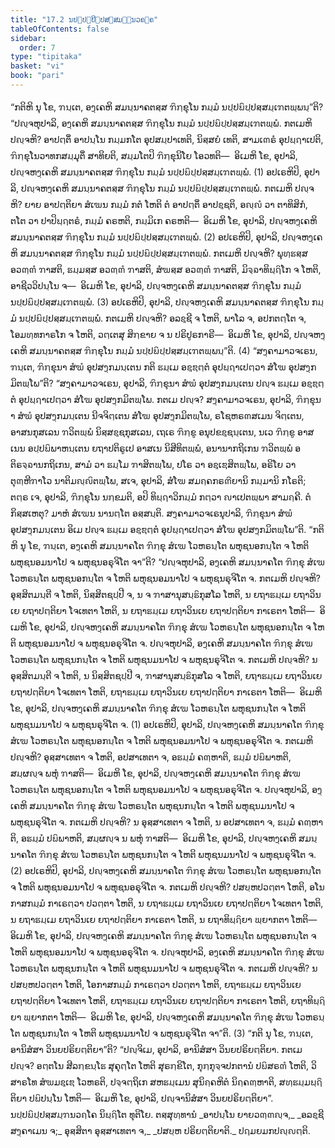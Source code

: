 ```yaml
---
title: "17.2 ນປ຺ປຏິປ຺ປສ຺ສມ຺ຠນວຄ຺ຄ"
tableOfContents: false
sidebar:
  order: 7
type: "tipitaka"
basket: "vi"
book: "pari"
---
```



<DynamicBreadcrumb />

<Division number="420" book="pari">

<Paragraph number="1960" book="pari">
“ກຕິຫິ ນຸ ໂຂ, ຠນ຺ເຕ, ອງ຺ເຄຫິ ສມນ຺ນາຄຕສ຺ສ ຠິກ຺ຂຸໂນ ກມ຺ມໍ ນປ຺ປຏິປ຺ປສ຺ສມ຺ເຠຕພ຺ພນ຺”ຕິ?
</Paragraph>

<Paragraph number="1961" book="pari">
“ປຎ຺ຈຫຸປາລິ, ອງ຺ເຄຫິ ສມນ຺ນາຄຕສ຺ສ ຠິກ຺ຂຸໂນ ກມ຺ມໍ ນປ຺ປຏິປ຺ປສ຺ສມ຺ເຠຕພ຺ພໍ. ກຕເມຫິ ປຎ຺ຈຫິ? ອາປຕ຺ຕິໍ ອາປນ຺ໂນ ກມ຺ມກໂຕ ອຸປສມ຺ປາເທຕິ, ນິສ຺ສຍໍ ເທຕິ, ສາມເຓຣໍ ອຸປຏ຺ຐາເປຕິ, ຠິກ຺ຂຸໂນວາທກສມ຺ມຸຕິໍ ສາທິຍຕິ, ສມ຺ມໂຕປິ ຠິກ຺ຂຸນິໂຍ ໂອວທຕິ—  ອິເມຫິ ໂຂ, ອຸປາລິ, ປຎ຺ຈຫງ຺ເຄຫິ ສມນ຺ນາຄຕສ຺ສ ຠິກ຺ຂຸໂນ ກມ຺ມໍ ນປ຺ປຏິປ຺ປສ຺ສມ຺ເຠຕພ຺ພໍ. (1)
</Paragraph>

<Paragraph number="1962" book="pari">
ອປເຣຫິປິ, ອຸປາລິ, ປຎ຺ຈຫງ຺ເຄຫິ ສມນ຺ນາຄຕສ຺ສ ຠິກ຺ຂຸໂນ ກມ຺ມໍ ນປ຺ປຏິປ຺ປສ຺ສມ຺ເຠຕພ຺ພໍ. ກຕເມຫິ ປຎ຺ຈຫິ? ຍາຍ ອາປຕ຺ຕິຍາ ສໍເຆນ ກມ຺ມໍ ກຕໍ ໂຫຕິ ຕໍ ອາປຕ຺ຕິໍ ອາປຊ຺ຊຕິ, ອຎ຺ຎໍ ວາ ຕາທິສິກໍ, ຕໂຕ ວາ ປາປິຏ຺ຐຕຣໍ, ກມ຺ມໍ ຄຣຫຕິ, ກມ຺ມິເກ ຄຣຫຕິ—  ອິເມຫິ ໂຂ, ອຸປາລິ, ປຎ຺ຈຫງ຺ເຄຫິ ສມນ຺ນາຄຕສ຺ສ ຠິກ຺ຂຸໂນ ກມ຺ມໍ ນປ຺ປຏິປ຺ປສ຺ສມ຺ເຠຕພ຺ພໍ. (2)
</Paragraph>

<Paragraph number="1963" book="pari">
ອປເຣຫິປິ, ອຸປາລິ, ປຎ຺ຈຫງ຺ເຄຫິ ສມນ຺ນາຄຕສ຺ສ ຠິກ຺ຂຸໂນ ກມ຺ມໍ ນປ຺ປຏິປ຺ປສ຺ສມ຺ເຠຕພ຺ພໍ. ກຕເມຫິ ປຎ຺ຈຫິ? ພຸທ຺ຘສ຺ສ ອວຓ຺ຓໍ ຠາສຕິ, ຘມ຺ມສ຺ສ ອວຓ຺ຓໍ ຠາສຕິ, ສໍຆສ຺ສ ອວຓ຺ຓໍ ຠາສຕິ, ມິຈ຺ຉາທິຏ຺ຐິໂກ ຈ ໂຫຕິ, ອາຊີວວິປນ຺ໂນ ຈ—  ອິເມຫິ ໂຂ, ອຸປາລິ, ປຎ຺ຈຫງ຺ເຄຫິ ສມນ຺ນາຄຕສ຺ສ ຠິກ຺ຂຸໂນ ກມ຺ມໍ ນປ຺ປຏິປ຺ປສ຺ສມ຺ເຠຕພ຺ພໍ. (3)
</Paragraph>

<Paragraph number="1964" book="pari">
ອປເຣຫິປິ, ອຸປາລິ, ປຎ຺ຈຫງ຺ເຄຫິ ສມນ຺ນາຄຕສ຺ສ ຠິກ຺ຂຸໂນ ກມ຺ມໍ ນປ຺ປຏິປ຺ປສ຺ສມ຺ເຠຕພ຺ພໍ. ກຕເມຫິ ປຎ຺ຈຫິ? ອລຊ຺ຊີ ຈ ໂຫຕິ, ພາໂລ ຈ, ອປກຕຕ຺ໂຕ ຈ, ໂອມທ຺ທກາຣໂກ ຈ ໂຫຕິ, ວຕ຺ເຕສຸ ສິກ຺ຂາຍ ຈ ນ ປຣິປູຣກາຣີ—  ອິເມຫິ ໂຂ, ອຸປາລິ, ປຎ຺ຈຫງ຺ເຄຫິ ສມນ຺ນາຄຕສ຺ສ ຠິກ຺ຂຸໂນ ກມ຺ມໍ ນປ຺ປຏິປ຺ປສ຺ສມ຺ເຠຕພ຺ພນ຺”ຕິ. (4)
</Paragraph>

</Division>
<Division number="421" book="pari">

<Paragraph number="1965" book="pari">
“ສງ຺ຄາມາວຈເຣນ, ຠນ຺ເຕ, ຠິກ຺ຂຸນາ ສໍຆໍ ອຸປສງ຺ກມນ຺ເຕນ ກຕິ ຘມ຺ເມ ອຊ຺ຌຕ຺ຕໍ ອຸປຏ຺ຐາເປຕ຺ວາ ສໍໂຆ ອຸປສງ຺ກມິຕພ຺ໂພ”ຕິ?
</Paragraph>

<Paragraph number="1966" book="pari">
“ສງ຺ຄາມາວຈເຣນ, ອຸປາລິ, ຠິກ຺ຂຸນາ ສໍຆໍ ອຸປສງ຺ກມນ຺ເຕນ ປຎ຺ຈ ຘມ຺ເມ ອຊ຺ຌຕ຺ຕໍ ອຸປຏ຺ຐາເປຕ຺ວາ ສໍໂຆ ອຸປສງ຺ກມິຕພ຺ໂພ. ກຕເມ ປຎ຺ຈ? ສງ຺ຄາມາວຈເຣນ, ອຸປາລິ, ຠິກ຺ຂຸນາ ສໍຆໍ ອຸປສງ຺ກມນ຺ເຕນ ນີຈຈິຕ຺ເຕນ ສໍໂຆ ອຸປສງ຺ກມິຕພ຺ໂພ, ຣໂຊຫຣຓສເມນ ຈິຕ຺ເຕນ, ອາສນກຸສເລນ ຠວິຕພ຺ພໍ ນິສ຺ສຊ຺ຊກຸສເລນ, ເຖເຣ ຠິກ຺ຂູ ອນຸປຂຊ຺ຊນ຺ເຕນ, ນເວ ຠິກ຺ຂູ ອາສເນນ ອປ຺ປຏິພາຫນ຺ເຕນ ຍຖາປຕິຣູເປ ອາສເນ ນິສີທິຕພ຺ພໍ, ອນານາກຖິເກນ ຠວິຕພ຺ພໍ ອຕິຣຈ຺ຉານກຖິເກນ, ສາມໍ ວາ ຘມ຺ໂມ ຠາສິຕພ຺ໂພ, ປໂຣ ວາ ອຊ຺ເຌສິຕພ຺ໂພ, ອຣິໂຍ ວາ ຕຸຓ຺ຫີຠາໂວ ນາຕິມຎ຺ຎິຕພ຺ໂພ, ສເຈ, ອຸປາລິ, ສໍໂຆ ສມຄ຺ຄກຣຓີຍານິ ກມ຺ມານິ ກໂຣຕິ; ຕຕ຺ຣ ເຈ, ອຸປາລິ, ຠິກ຺ຂຸໂນ ນກ຺ຂມຕິ, ອປິ ທິຏ຺ຐາວິກມ຺ມໍ ກຕ຺ວາ ຎາເປຕພ຺ພາ ສາມຄ຺ຄີ. ຕໍ ກິສ຺ສເຫຕຸ? ມາຫໍ ສໍເຆນ ນານຕ຺ໂຕ ອສ຺ສນ຺ຕິ. ສງ຺ຄາມາວຈເຣນຸປາລິ, ຠິກ຺ຂຸນາ ສໍຆໍ ອຸປສງ຺ກມນ຺ເຕນ ອິເມ ປຎ຺ຈ ຘມ຺ເມ ອຊ຺ຌຕ຺ຕໍ ອຸປຏ຺ຐາເປຕ຺ວາ ສໍໂຆ ອຸປສງ຺ກມິຕພ຺ໂພ”ຕິ.
</Paragraph>

</Division>
<Division number="422" book="pari">

<Paragraph number="1967" book="pari">
“ກຕິຫິ ນຸ ໂຂ, ຠນ຺ເຕ, ອງ຺ເຄຫິ ສມນ຺ນາຄໂຕ ຠິກ຺ຂຸ ສໍເຆ ໂວຫຣນ຺ໂຕ ພຫຸຊນອກນ຺ໂຕ ຈ ໂຫຕິ ພຫຸຊນອມນາໂປ ຈ ພຫຸຊນອຣຸຈິໂຕ ຈາ”ຕິ?
</Paragraph>

<Paragraph number="1968" book="pari">
“ປຎ຺ຈຫຸປາລິ, ອງ຺ເຄຫິ ສມນ຺ນາຄໂຕ ຠິກ຺ຂຸ ສໍເຆ ໂວຫຣນ຺ໂຕ ພຫຸຊນອກນ຺ໂຕ ຈ ໂຫຕິ ພຫຸຊນອມນາໂປ ຈ ພຫຸຊນຣຸຈິໂຕ ຈ. ກຕເມຫິ ປຎ຺ຈຫິ? ອຸສ຺ສິຕມນ຺ຕີ ຈ ໂຫຕິ, ນິສ຺ສິຕຊປ຺ປີ ຈ, ນ ຈ ຠາສານຸສນ຺ຘິກຸສໂລ ໂຫຕິ, ນ ຍຖາຘມ຺ເມ ຍຖາວິນເຍ ຍຖາປຕ຺ຕິຍາ ໂຈເທຕາ ໂຫຕິ, ນ ຍຖາຘມ຺ເມ ຍຖາວິນເຍ ຍຖາປຕ຺ຕິຍາ ກາເຣຕາ ໂຫຕິ—  ອິເມຫິ ໂຂ, ອຸປາລິ, ປຎ຺ຈຫງ຺ເຄຫິ ສມນ຺ນາຄໂຕ ຠິກ຺ຂຸ ສໍເຆ ໂວຫຣນ຺ໂຕ ພຫຸຊນອກນ຺ໂຕ ຈ ໂຫຕິ ພຫຸຊນອມນາໂປ ຈ ພຫຸຊນອຣຸຈິໂຕ ຈ. ປຎ຺ຈຫຸປາລິ, ອງ຺ເຄຫິ ສມນ຺ນາຄໂຕ ຠິກ຺ຂຸ ສໍເຆ ໂວຫຣນ຺ໂຕ ພຫຸຊນກນ຺ໂຕ ຈ ໂຫຕິ ພຫຸຊນມນາໂປ ຈ ພຫຸຊນຣຸຈິໂຕ ຈ. ກຕເມຫິ ປຎ຺ຈຫິ? ນ ອຸສ຺ສິຕມນ຺ຕີ ຈ ໂຫຕິ, ນ ນິສ຺ສິຕຊປ຺ປີ ຈ, ຠາສານຸສນ຺ຘິກຸສໂລ ຈ ໂຫຕິ, ຍຖາຘມ຺ເມ ຍຖາວິນເຍ ຍຖາປຕ຺ຕິຍາ ໂຈເທຕາ ໂຫຕິ, ຍຖາຘມ຺ເມ ຍຖາວິນເຍ ຍຖາປຕ຺ຕິຍາ ກາເຣຕາ ໂຫຕິ—  ອິເມຫິ ໂຂ, ອຸປາລິ, ປຎ຺ຈຫງ຺ເຄຫິ ສມນ຺ນາຄໂຕ ຠິກ຺ຂຸ ສໍເຆ ໂວຫຣນ຺ໂຕ ພຫຸຊນກນ຺ໂຕ ຈ ໂຫຕິ ພຫຸຊນມນາໂປ ຈ ພຫຸຊນຣຸຈິໂຕ ຈ. (1)
</Paragraph>

<Paragraph number="1969" book="pari">
ອປເຣຫິປິ, ອຸປາລິ, ປຎ຺ຈຫງ຺ເຄຫິ ສມນ຺ນາຄໂຕ ຠິກ຺ຂຸ ສໍເຆ ໂວຫຣນ຺ໂຕ ພຫຸຊນອກນ຺ໂຕ ຈ ໂຫຕິ ພຫຸຊນອມນາໂປ ຈ ພຫຸຊນອຣຸຈິໂຕ ຈ. ກຕເມຫິ ປຎ຺ຈຫິ? ອຸສ຺ສາເທຕາ ຈ ໂຫຕິ, ອປສາເທຕາ ຈ, ອຘມ຺ມໍ ຄຓ຺ຫາຕິ, ຘມ຺ມໍ ປຏິພາຫຕິ, ສມ຺ຜຎ຺ຈ ພຫຸໍ ຠາສຕິ—  ອິເມຫິ ໂຂ, ອຸປາລິ, ປຎ຺ຈຫງ຺ເຄຫິ ສມນ຺ນາຄໂຕ ຠິກ຺ຂຸ ສໍເຆ ໂວຫຣນ຺ໂຕ ພຫຸຊນອກນ຺ໂຕ ຈ ໂຫຕິ ພຫຸຊນອມນາໂປ ຈ ພຫຸຊນອຣຸຈິໂຕ ຈ. ປຎ຺ຈຫຸປາລິ, ອງ຺ເຄຫິ ສມນ຺ນາຄໂຕ ຠິກ຺ຂຸ ສໍເຆ ໂວຫຣນ຺ໂຕ ພຫຸຊນກນ຺ໂຕ ຈ ໂຫຕິ ພຫຸຊນມນາໂປ ຈ ພຫຸຊນຣຸຈິໂຕ ຈ. ກຕເມຫິ ປຎ຺ຈຫິ? ນ ອຸສ຺ສາເທຕາ ຈ ໂຫຕິ, ນ ອປສາເທຕາ ຈ, ຘມ຺ມໍ ຄຓ຺ຫາຕິ, ອຘມ຺ມໍ ປຏິພາຫຕິ, ສມ຺ຜຎ຺ຈ ນ ພຫຸໍ ຠາສຕິ—  ອິເມຫິ ໂຂ, ອຸປາລິ, ປຎ຺ຈຫງ຺ເຄຫິ ສມນ຺ນາຄໂຕ ຠິກ຺ຂຸ ສໍເຆ ໂວຫຣນ຺ໂຕ ພຫຸຊນກນ຺ໂຕ ຈ ໂຫຕິ ພຫຸຊນມນາໂປ ຈ ພຫຸຊນຣຸຈິໂຕ ຈ. (2)
</Paragraph>

<Paragraph number="1970" book="pari">
ອປເຣຫິປິ, ອຸປາລິ, ປຎ຺ຈຫງ຺ເຄຫິ ສມນ຺ນາຄໂຕ ຠິກ຺ຂຸ ສໍເຆ ໂວຫຣນ຺ໂຕ ພຫຸຊນອກນ຺ໂຕ ຈ ໂຫຕິ ພຫຸຊນອມນາໂປ ຈ ພຫຸຊນອຣຸຈິໂຕ ຈ. ກຕເມຫິ ປຎ຺ຈຫິ? ປສຍ຺ຫປວຕ຺ຕາ ໂຫຕິ, ອໂນກາສກມ຺ມໍ ກາເຣຕ຺ວາ ປວຕ຺ຕາ ໂຫຕິ, ນ ຍຖາຘມ຺ເມ ຍຖາວິນເຍ ຍຖາປຕ຺ຕິຍາ ໂຈເທຕາ ໂຫຕິ, ນ ຍຖາຘມ຺ເມ ຍຖາວິນເຍ ຍຖາປຕ຺ຕິຍາ ກາເຣຕາ ໂຫຕິ, ນ ຍຖາທິຏ຺ຐິຍາ ພ຺ຍາກຕາ ໂຫຕິ—  ອິເມຫິ ໂຂ, ອຸປາລິ, ປຎ຺ຈຫງ຺ເຄຫິ ສມນ຺ນາຄໂຕ ຠິກ຺ຂຸ ສໍເຆ ໂວຫຣນ຺ໂຕ ພຫຸຊນອກນ຺ໂຕ ຈ ໂຫຕິ ພຫຸຊນອມນາໂປ ຈ ພຫຸຊນອຣຸຈິໂຕ ຈ. ປຎ຺ຈຫຸປາລິ, ອງ຺ເຄຫິ ສມນ຺ນາຄໂຕ ຠິກ຺ຂຸ ສໍເຆ ໂວຫຣນ຺ໂຕ ພຫຸຊນກນ຺ໂຕ ຈ ໂຫຕິ ພຫຸຊນມນາໂປ ຈ ພຫຸຊນຣຸຈິໂຕ ຈ. ກຕເມຫິ ປຎ຺ຈຫິ? ນ ປສຍ຺ຫປວຕ຺ຕາ ໂຫຕິ, ໂອກາສກມ຺ມໍ ກາເຣຕ຺ວາ ປວຕ຺ຕາ ໂຫຕິ, ຍຖາຘມ຺ເມ ຍຖາວິນເຍ ຍຖາປຕ຺ຕິຍາ ໂຈເທຕາ ໂຫຕິ, ຍຖາຘມ຺ເມ ຍຖາວິນເຍ ຍຖາປຕ຺ຕິຍາ ກາເຣຕາ ໂຫຕິ, ຍຖາທິຏ຺ຐິຍາ ພ຺ຍາກຕາ ໂຫຕິ—  ອິເມຫິ ໂຂ, ອຸປາລິ, ປຎ຺ຈຫງ຺ເຄຫິ ສມນ຺ນາຄໂຕ ຠິກ຺ຂຸ ສໍເຆ ໂວຫຣນ຺ໂຕ ພຫຸຊນກນ຺ໂຕ ຈ ໂຫຕິ ພຫຸຊນມນາໂປ ຈ ພຫຸຊນຣຸຈິໂຕ ຈາ”ຕິ. (3)
</Paragraph>

</Division>
<Division number="423" book="pari">

<Paragraph number="1971" book="pari">
“ກຕິ ນຸ ໂຂ, ຠນ຺ເຕ, ອານິສໍສາ ວິນຍປຣິຍຕ຺ຕິຍາ”ຕິ?
</Paragraph>

<Paragraph number="1972" book="pari">
“ປຎ຺ຈິເມ, ອຸປາລິ, ອານິສໍສາ ວິນຍປຣິຍຕ຺ຕິຍາ. ກຕເມ ປຎ຺ຈ? ອຕ຺ຕໂນ ສີລກ຺ຂນ຺ໂຘ ສຸຄຸຕ຺ໂຕ ໂຫຕິ ສຸຣກ຺ຂິໂຕ, ກຸກ຺ກຸຈ຺ຈປກຕານໍ ປຏິສຣຓໍ ໂຫຕິ, ວິສາຣໂທ ສໍຆມຊ຺ເຌ ໂວຫຣຕິ, ປຈ຺ຈຕ຺ຖິເກ ສຫຘມ຺ເມນ ສຸນິຄ຺ຄຫິຕໍ ນິຄ຺ຄຓ຺ຫາຕິ, ສທ຺ຘມ຺ມຏ຺ຐິຕິຍາ ປຏິປນ຺ໂນ ໂຫຕິ—  ອິເມຫິ ໂຂ, ອຸປາລິ, ປຎ຺ຈານິສໍສາ ວິນຍປຣິຍຕ຺ຕິຍາ”.

</Paragraph>
</Division>

<Paragraph number="1973" type="center" book="pari">
ນປ຺ປຏິປ຺ປສ຺ສມ຺ຠນວຄ຺ໂຄ ນິຏ຺ຐິໂຕ ທຸຕິໂຍ.



</Paragraph>

<Paragraph number="1974" type="center" book="pari">
ຕສ຺ສຸທ຺ທານໍ


</Paragraph>

<Paragraph number="1975" type="verses" book="pari">
_ອາປນ຺ໂນ ຍາຍວຓ຺ຓຎ຺ຈ,_  
_ອລຊ຺ຊີ ສງ຺ຄາເມນ ຈ;_  
ອຸສ຺ສິຕາ ອຸສ຺ສາເທຕາ ຈ,_  
_ປສຍ຺ຫ ປຣິຍຕ຺ຕິຍາຕິ._  


</Paragraph>

<Paragraph number="1976" type="center" book="pari">
ປຐມຍມກປຎ຺ຎຕ຺ຕິ.
</Paragraph>